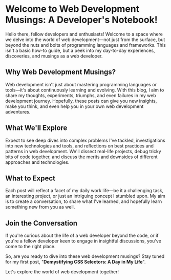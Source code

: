 # Welcome to Web Development Musings: A Developer's Notebook!

Hello there, fellow developers and enthusiasts! Welcome to a space where we delve into the world of web development—not just from the surface, but beyond the nuts and bolts of programming languages and frameworks. This isn't a basic how-to guide, but a peek into my day-to-day experiences, discoveries, and musings as a web developer.

## Why Web Development Musings?

Web development isn't just about mastering programming languages or tools—it's about continuously learning and evolving. With this blog, I aim to share my thoughts, experiments, triumphs, and even failures in my web development journey. Hopefully, these posts can give you new insights, make you think, and even help you in your own web development adventures.

## What We'll Explore

Expect to see deep dives into complex problems I've tackled, investigations into new technologies and tools, and reflections on best practices and patterns in web development. We'll dissect real-life projects, debug tricky bits of code together, and discuss the merits and downsides of different approaches and technologies.

## What to Expect

Each post will reflect a facet of my daily work life—be it a challenging task, an interesting project, or just an intriguing concept I stumbled upon. My aim is to create a conversation, to share what I've learned, and hopefully learn something new from you as well.

## Join the Conversation

If you're curious about the life of a web developer beyond the code, or if you're a fellow developer keen to engage in insightful discussions, you've come to the right place.

So, are you ready to dive into these web development musings? Stay tuned for my first post, "**Demystifying CSS Selectors: A Day in My Life**".

Let's explore the world of web development together!
